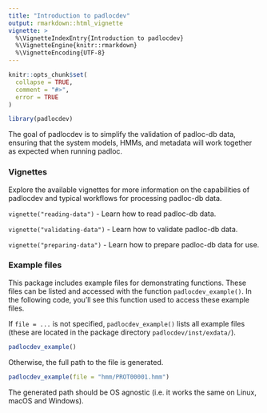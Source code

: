 ```yaml
---
title: "Introduction to padlocdev"
output: rmarkdown::html_vignette
vignette: >
  %\VignetteIndexEntry{Introduction to padlocdev}
  %\VignetteEngine{knitr::rmarkdown}
  %\VignetteEncoding{UTF-8}
---
```


```r
knitr::opts_chunk$set(
  collapse = TRUE,
  comment = "#>",
  error = TRUE
)
```

```r
library(padlocdev)
```

The goal of padlocdev is to simplify the validation of padloc-db data, 
ensuring that the system models, HMMs, and metadata will work together as 
expected when running padloc.

### Vignettes

Explore the available vignettes for more information on the capabilities of 
padlocdev and typical workflows for processing padloc-db data.

`vignette("reading-data")` - Learn how to read padloc-db data.

`vignette("validating-data")` - Learn how to validate padloc-db data.

`vignette("preparing-data")` - Learn how to prepare padloc-db data for use.

### Example files

This package includes example files for demonstrating functions. These files
can be listed and accessed with the function `padlocdev_example()`. In the
following code, you'll see this function used to access these example files.

If `file = ...` is not specified, `padlocdev_example()` lists all example files 
(these are located in the package directory `padlocdev/inst/exdata/`).

```r
padlocdev_example()
```

Otherwise, the full path to the file is generated.

```r
padlocdev_example(file = "hmm/PROT00001.hmm")
```

The generated path should be OS agnostic (i.e. it works the same on Linux, 
macOS and Windows).

